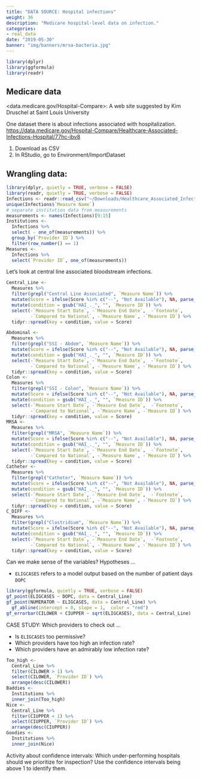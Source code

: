 ```yaml
---
title: "DATA SOURCE: Hospital infections"
weight: 36
description: "Medicare hospital-level data on infection."
categories:
- real_data
date: "2019-05-30"
banner: "img/banners/mrsa-bacteria.jpg"
---
```


```r
library(dplyr)
library(ggformula)
library(readr)
```

## Medicare data

<data.medicare.gov/Hospital-Compare>: A web site suggested by Kim Druschel at Saint Louis University

One dataset there is about infections associated with hospitalization.
<https://data.medicare.gov/Hospital-Compare/Healthcare-Associated-Infections-Hospital/77hc-ibv8>

1. Download as CSV
2. In RStudio, go to Environment/ImportDataset

## Wrangling data:

```r
library(dplyr, quietly = TRUE, verbose = FALSE)
library(readr, quietly = TRUE, verbose = FALSE)
Infections <- readr::read_csv("~/Downloads/Healthcare_Associated_Infections_-_Hospital.csv")
unique(Infections$`Measure Name`)
# separate institution data from measurements
measurements <- names(Infections)[9:15]
Institutions <-
  Infections %>%
  select( - one_of(measurements)) %>%
  group_by(`Provider ID`) %>%
  filter(row_number() == 1)
Measures <- 
  Infections %>%
  select(`Provider ID`, one_of(measurements))
```

Let's look at central line associated bloodstream infections.
```r
Central_Line <- 
  Measures %>%
  filter(grepl("Central Line Associated", `Measure Name`)) %>%
  mutate(Score = ifelse(Score %in% c("--", "Not Available"), NA, parse_number(Score))) %>%
  mutate(condition = gsub("HAI_._", "", `Measure ID`)) %>%
  select(-`Measure Start Date`, -`Measure End Date`,  -`Footnote`, 
         -`Compared to National`, -`Measure Name`, -`Measure ID`) %>%
  tidyr::spread(key = condition, value = Score)
```

```r
Abdominal <- 
  Measures %>%
  filter(grepl("SSI - Abdom", `Measure Name`)) %>%
  mutate(Score = ifelse(Score %in% c("--", "Not Available"), NA, parse_number(Score))) %>%
  mutate(condition = gsub("HAI_._", "", `Measure ID`)) %>%
  select(-`Measure Start Date`, -`Measure End Date`,  -`Footnote`, 
         -`Compared to National`, -`Measure Name`, -`Measure ID`) %>%
  tidyr::spread(key = condition, value = Score)
Colon <- 
  Measures %>%
  filter(grepl("SSI - Colon", `Measure Name`)) %>%
  mutate(Score = ifelse(Score %in% c("--", "Not Available"), NA, parse_number(Score))) %>%
  mutate(condition = gsub("HAI_._", "", `Measure ID`)) %>%
  select(-`Measure Start Date`, -`Measure End Date`,  -`Footnote`, 
         -`Compared to National`, -`Measure Name`, -`Measure ID`) %>%
  tidyr::spread(key = condition, value = Score)
MRSA <- 
  Measures %>%
  filter(grepl("MRSA", `Measure Name`)) %>%
  mutate(Score = ifelse(Score %in% c("--", "Not Available"), NA, parse_number(Score))) %>%
  mutate(condition = gsub("HAI_._", "", `Measure ID`)) %>%
  select(-`Measure Start Date`, -`Measure End Date`,  -`Footnote`, 
         -`Compared to National`, -`Measure Name`, -`Measure ID`) %>%
  tidyr::spread(key = condition, value = Score)
Catheter <- 
  Measures %>%
  filter(grepl("Catheter", `Measure Name`)) %>%
  mutate(Score = ifelse(Score %in% c("--", "Not Available"), NA, parse_number(Score))) %>%
  mutate(condition = gsub("HAI_._", "", `Measure ID`)) %>%
  select(-`Measure Start Date`, -`Measure End Date`,  -`Footnote`, 
         -`Compared to National`, -`Measure Name`, -`Measure ID`) %>%
  tidyr::spread(key = condition, value = Score)
C_DIFF <- 
  Measures %>%
  filter(grepl("Clostridium", `Measure Name`)) %>%
  mutate(Score = ifelse(Score %in% c("--", "Not Available"), NA, parse_number(Score))) %>%
  mutate(condition = gsub("HAI_._", "", `Measure ID`)) %>%
  select(-`Measure Start Date`, -`Measure End Date`,  -`Footnote`, 
         -`Compared to National`, -`Measure Name`, -`Measure ID`) %>%
  tidyr::spread(key = condition, value = Score)

```


Can  we make sense of the variables?  Hypotheses ...

- `ELIGCASES` refers to a model output based on the number of patient days `DOPC`

```r
library(ggformula, quietly = TRUE, verbose = FALSE)
gf_point(ELIGCASES ~ DOPC, data = Central_Line)
gf_point(NUMERATOR ~ ELIGCASES, data = Central_Line) %>%
  gf_abline(intercept = 0, slope = 1,  color = "red")
gf_errorbar(CILOWER + CIUPPER ~ sqrt(ELIGCASES), data = Central_Line) 
```

CASE STUDY: Which providers to check out ...

* Is `ELIGCASES` too permissive?
* Which providers have too high an infection rate?
* Which providers have an admirably low infection rate?

```r
Too_high <- 
  Central_Line %>%
  filter(CILOWER > 1) %>%
  select(CILOWER, `Provider ID`) %>%
  arrange(desc(CILOWER)) 
Baddies <- 
  Institutions %>%
  inner_join(Too_high)
Nice <- 
  Central_Line %>%
  filter(CIUPPER < 1) %>%
  select(CIUPPER, `Provider ID`) %>%
  arrange(desc(CIUPPER)) 
Goodies <-
  Institutions %>%
  inner_join(Nice)
```

Activity about confidence intervals: Which under-performing hospitals should we  prioritize for inspection?  Use the confidence intervals being above 1 to identify them.